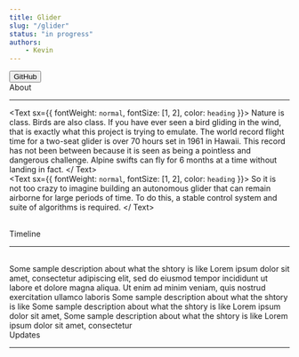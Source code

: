 ```yaml
---
title: Glider
slug: "/glider"
status: "in progress"
authors:
    - Kevin
---
```


<ProjectHeader image={PlaneImage} title="Glider" status="in progress">
    <Button color="#242424" url="https://github.com/kevmca/apus"> GitHub </Button>
</ ProjectHeader>
<br />

<div style={{ marginLeft: `175px` }}>
<Text sx={{ fontWeight: `medium`, fontSize: [3, 4], color: `heading` }}>
    About
</Text>

---

<Text sx={{ fontWeight: `normal`, fontSize: [1, 2], color: `heading` }}>
    Nature is class. Birds are also class. If you have ever seen a bird gliding in the wind, 
    that is exactly what this project is trying to emulate. The world record flight time for 
    a two-seat glider is over 70 hours set in 1961 in Hawaii. This record has not been between 
    because it is seen as being a pointless and dangerous challenge. Alpine swifts can fly 
    for 6 months at a time without landing in fact. 
</ Text>
<br />
<Text sx={{ fontWeight: `normal`, fontSize: [1, 2], color: `heading` }}>
    So it is not too crazy to imagine building an autonomous glider that can remain airborne 
    for large periods of time. To do this, a stable control system and suite of algorithms is 
    required.
</ Text>

</div>
<br />

<div style={{ marginLeft: `175px` }}>
<Text sx={{ fontWeight: `medium`, fontSize: [3, 4], color: `heading` }}>
    Timeline
</Text>

---
</div>

<br />
<Timeline title="Title" status="Completed" date="19.8.2020" type="normal">
    Some sample description about what the shtory is like Lorem ipsum dolor sit amet, consectetur adipiscing elit, sed do eiusmod tempor incididunt ut labore et dolore magna aliqua. Ut enim ad minim veniam, quis nostrud exercitation ullamco laboris
</Timeline>

<Timeline title="In progress at the moment" status="In progress" type="normal">
    Some sample description about what the shtory is like 
</Timeline>

<Timeline title="Not begun" status="Not started" type="normal">
    Some sample description about what the shtory is like Lorem ipsum dolor sit amet,
</Timeline>

<Timeline title="Not begun, but last thing" status="Not started" type="end">
    Some sample description about what the shtory is like Lorem ipsum dolor sit amet, consectetur 
</Timeline>

<br />

<div style={{ marginLeft: `175px` }}>
<Text sx={{ fontWeight: `medium`, fontSize: [3, 4], color: `heading` }}>
    Updates
</Text>

---

<ProjectPosts filter="Prius"/>

</div>
